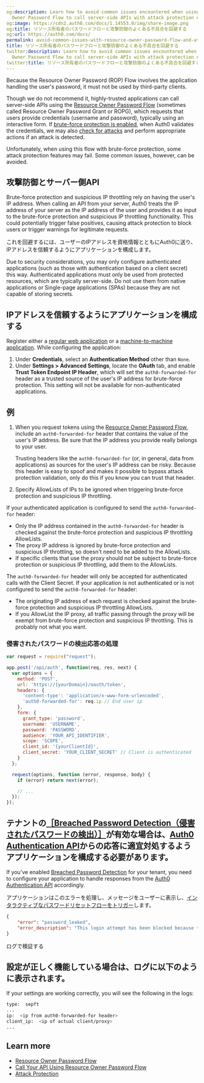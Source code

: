 ```yaml
---
og:description: Learn how to avoid common issues encountered when using the Resource
  Owner Password Flow to call server-side APIs with attack protection enabled.
og:image: https://cdn2.auth0.com/docs/1.14553.0/img/share-image.png
og:title: リソース所有者のパスワードフローと攻撃防御のよくある不具合を回避する
og:url: https://auth0.com/docs/
permalink: avoid-common-issues-with-resource-owner-password-flow-and-attack-protection
title: リソース所有者のパスワードフローと攻撃防御のよくある不具合を回避する
twitter:description: Learn how to avoid common issues encountered when using the Resource
  Owner Password Flow to call server-side APIs with attack protection enabled.
twitter:title: リソース所有者のパスワードフローと攻撃防御のよくある不具合を回避する
---
```


<Warning>

Because the Resource Owner Password (ROP) Flow involves the application handling the user's password, it must not be used by third-party clients.

</Warning>

Though we do not recommend it, highly-trusted applications can call server-side APIs using the [Resource Owner Password Flow](/docs/get-started/authentication-and-authorization-flow/resource-owner-password-flow) (sometimes called <Tooltip tip="Resource Owner: Entity (such as a user or application) capable of granting access to a protected resource." cta="View Glossary" href="/docs/glossary?term=Resource+Owner">Resource Owner</Tooltip> Password Grant or ROPG), which requests that users provide credentials (username and password), typically using an interactive form. If [brute-force protection is enabled](/docs/secure/attack-protection/brute-force-protection), when Auth0 validates the credentials, we may also [check for attacks](/docs/secure/attack-protection) and perform appropriate actions if an attack is detected.

Unfortunately, when using this flow with <Tooltip tip="Brute-force Protection: Form of attack protection that safeguards against brute-force attacks that occur from a single IP address and target a single user account." cta="View Glossary" href="/docs/glossary?term=brute-force+protection">brute-force protection</Tooltip>, some <Tooltip tip="Brute-force Protection: Form of attack protection that safeguards against brute-force attacks that occur from a single IP address and target a single user account." cta="View Glossary" href="/docs/glossary?term=attack+protection">attack protection</Tooltip> features may fail. Some common issues, however, can be avoided.

## 攻撃防御とサーバー側API

Brute-force protection and <Tooltip tip="Suspicious IP Throttling: Form of attack protection that protects your tenant against suspicious logins targeting too many accounts from a single IP address." cta="View Glossary" href="/docs/glossary?term=suspicious+IP+throttling">suspicious IP throttling</Tooltip> rely on having the user's IP address. When calling an API from your server, Auth0 treats the IP address of your server as the IP address of the user and provides it as input to the brute-force protection and suspicious IP throttling functionality. This could potentially trigger false positives, causing attack protection to block users or trigger warnings for legitimate requests.

これを回避するには、ユーザーのIPアドレスを資格情報とともにAuth0に送り、IPアドレスを信頼するようにアプリケーションを構成します。

<Warning>

Due to security considerations, you may only configure authenticated applications (such as those with authentication based on a client secret) this way. Authenticated applications must only be used from protected resources, which are typically server-side. Do not use them from native applications or Single-page applications (SPAs) because they are not capable of storing secrets.

</Warning>

## IPアドレスを信頼するようにアプリケーションを構成する

Register either a [regular web application](/docs/get-started/auth0-overview/create-applications/regular-web-apps) or a [machine-to-machine application](/docs/get-started/auth0-overview/create-applications/machine-to-machine-apps). While configuring the application:

1. Under **Credentials**, select an **Authentication Method** other than `None`.
2. Under **Settings > Advanced Settings**, locate the **OAuth** tab, and enable **Trust Token Endpoint IP Header**, which will set the `auth0-forwarded-for` header as a trusted source of the user's IP address for brute-force protection. This setting will not be available for non-authenticated applications.

## 例

1. When you request tokens using the [Resource Owner Password Flow](/docs/get-started/authentication-and-authorization-flow/resource-owner-password-flow/call-your-api-using-resource-owner-password-flow), include an `auth0-forwarded-for` header that contains the value of the user's IP address. Be sure that the IP address you provide really belongs to your user.

   <Warning>

   Trusting headers like the `auth0-forwarded-for` (or, in general, data from applications) as sources for the user's IP address can be risky. Because this header is easy to spoof and makes it possible to bypass attack protection validation, only do this if you know you can trust that header.

   </Warning>
2. Specify AllowLists of IPs to be ignored when triggering brute-force protection and suspicious IP throttling.

<Card title="Allow listing with brute-force protection and suspicious IP throttling">

If your authenticated application is configured to send the `auth0-forwarded-for` header:

* Only the IP address contained in the `auth0-forwarded-for` header is checked against the brute-force protection and suspicious IP throttling AllowLists.
* The proxy IP address is ignored by brute-force protection and suspicious IP throttling, so doesn't need to be added to the AllowLists.
* If specific clients that use the proxy should not be subject to brute-force protection or suspicious IP throttling, add them to the AllowLists.

The `auth0-forwarded-for` header will only be accepted for authenticated calls with the Client Secret. If your application is not authenticated or is not configured to send the `auth0-forwarded-for` header:

* The originating IP address of each request is checked against the brute-force protection and suspicious IP throttling AllowLists.
* If you AllowList the IP proxy, all traffic passing through the proxy will be exempt from brute-force protection and suspicious IP throttling. This is probably not what you want.

</Card>

### 侵害されたパスワードの検出応答の処理

```javascript lines expandable
var request = require("request");

app.post('/api/auth', function(req, res, next) {
  var options = {
    method: 'POST',
    url: 'https://{yourDomain}/oauth/token',
    headers: {
      'content-type': 'application/x-www-form-urlencoded',
      'auth0-forwarded-for': req.ip // End user ip
    },
    form: {
      grant_type: 'password',
      username: 'USERNAME',
      password: 'PASSWORD',
      audience: 'YOUR_API_IDENTIFIER',
      scope: 'SCOPE',
      client_id: '{yourClientId}',
      client_secret: 'YOUR_CLIENT_SECRET' // Client is authenticated
    }
  };

  request(options, function (error, response, body) {
    if (error) return next(error);

    // ...
  });
});
```






## テナントの[［Breached Password Detection（侵害されたパスワードの検出）］](/attack-protection/breached-password-detection)が有効な場合は、[Auth0 Authentication API](/docs/api/authentication)からの応答に適宜対処するようアプリケーションを構成する必要があります。

If you’ve enabled [Breached Password Detection](/docs/secure/attack-protection/breached-password-detection) for your tenant, you need to configure your application to handle responses from the [Auth0 Authentication API](https://auth0.com/docs/api/authentication) accordingly.

アプリケーションはこのエラーを処理し、メッセージをユーザーに表示し、[インタラクティブなパスワードリセットフローをトリガー](/docs/authenticate/database-connections/password-change#authentication-api)します。

```json lines
{
    "error": "password_leaked",
    "error_description": "This login attempt has been blocked because the password you're using was previously disclosed through a data breach (not in this application). Please check your email for more information."
}
```






ログで検証する

## 設定が正しく機能している場合は、ログに以下のように表示されます。

If your settings are working correctly, you will see the following in the logs:

```bash lines
type:  sepft
...
ip:  <ip from auth0-forwarded-for header>
client_ip:  <ip of actual client/proxy>
...
```






## Learn more

* [Resource Owner Password Flow](/docs/get-started/authentication-and-authorization-flow/resource-owner-password-flow)
* [Call Your API Using Resource Owner Password Flow](/docs/get-started/authentication-and-authorization-flow/resource-owner-password-flow/call-your-api-using-resource-owner-password-flow)
* [Attack Protection](/docs/secure/attack-protection)